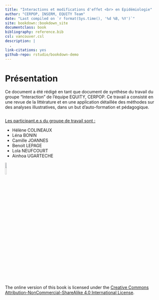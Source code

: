 ```yaml
--- 
title: "Interactions et modifications d'effet <br> en Epidémiologie"
author: "CERPOP, INSERM, EQUITY Team"
date: "Last compiled on `r format(Sys.time(), '%d %B, %Y')`"
site: bookdown::bookdown_site
documentclass: book
bibliography: reference.bib
csl: vancouver.csl
description: |
  .
link-citations: yes
github-repo: rstudio/bookdown-demo
---
```


# Présentation

Ce document a été rédigé en tant que document de synthèse du travail du groupe "Interaction" de l'équipe EQUITY, CERPOP. 
Ce travail a consisté en une revue de la littérature et en une application détaillée des méthodes sur des analyses illustratives, dans un but d'auto-formation et pédagogique.

![](img/Image0.png){width=0%}




<ins> Les participant.e.s du groupe de travail sont : </ins>

- Hélène COLINEAUX  
- Léna BONIN
- Camille JOANNES 
- Benoit LEPAGE 
- Lola NEUFCOURT 
- Ainhoa UGARTECHE




[Licence]:https://creativecommons.org/licenses/by-nc-sa/4.0/

![](img/by-nc-sa.png){width=10%}



The online version of this book is licensed under the [Creative Commons Attribution-NonCommercial-ShareAlike 4.0 International License][Licence]. 



